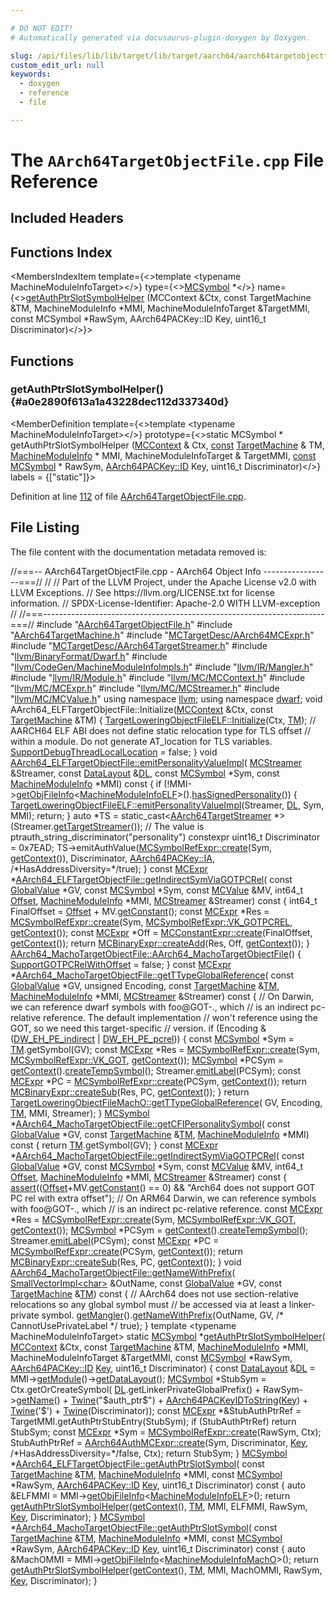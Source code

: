 ```yaml
---

# DO NOT EDIT!
# Automatically generated via docusaurus-plugin-doxygen by Doxygen.

slug: /api/files/lib/lib/target/lib/target/aarch64/aarch64targetobjectfile-cpp
custom_edit_url: null
keywords:
  - doxygen
  - reference
  - file

---
```





# The `AArch64TargetObjectFile.cpp` File Reference

<DoxygenPage pluginConfig={pluginConfig}>



## Included Headers

<IncludesList>
<IncludesListItem
  filePath="AArch64TargetObjectFile.h"
  permalink="/docs/api/files/lib/lib/target/lib/target/aarch64/aarch64targetobjectfile-h"
  isLocal="true" />
<IncludesListItem
  filePath="AArch64TargetMachine.h"
  permalink="/docs/api/files/lib/lib/target/lib/target/aarch64/aarch64targetmachine-h"
  isLocal="true" />
<IncludesListItem
  filePath="MCTargetDesc/AArch64MCExpr.h"
  permalink="/docs/api/files/lib/lib/target/lib/target/aarch64/lib/target/aarch64/mctargetdesc/aarch64mcexpr-h"
  isLocal="true" />
<IncludesListItem
  filePath="MCTargetDesc/AArch64TargetStreamer.h"
  permalink="/docs/api/files/lib/lib/target/lib/target/aarch64/lib/target/aarch64/mctargetdesc/aarch64targetstreamer-h"
  isLocal="true" />
<IncludesListItem
  filePath="llvm/BinaryFormat/Dwarf.h"
  permalink="/docs/api/files/include/include/llvm/include/llvm/binaryformat/dwarf-h"
  isLocal="true" />
<IncludesListItem
  filePath="llvm/CodeGen/MachineModuleInfoImpls.h"
  permalink="/docs/api/files/include/include/llvm/include/llvm/codegen/machinemoduleinfoimpls-h"
  isLocal="true" />
<IncludesListItem
  filePath="llvm/IR/Mangler.h"
  permalink="/docs/api/files/include/include/llvm/include/llvm/ir/mangler-h"
  isLocal="true" />
<IncludesListItem
  filePath="llvm/IR/Module.h"
  permalink="/docs/api/files/include/include/llvm/include/llvm/ir/module-h"
  isLocal="true" />
<IncludesListItem
  filePath="llvm/MC/MCContext.h"
  permalink="/docs/api/files/include/include/llvm/include/llvm/mc/mccontext-h"
  isLocal="true" />
<IncludesListItem
  filePath="llvm/MC/MCExpr.h"
  permalink="/docs/api/files/include/include/llvm/include/llvm/mc/mcexpr-h"
  isLocal="true" />
<IncludesListItem
  filePath="llvm/MC/MCStreamer.h"
  permalink="/docs/api/files/include/include/llvm/include/llvm/mc/mcstreamer-h"
  isLocal="true" />
<IncludesListItem
  filePath="llvm/MC/MCValue.h"
  permalink="/docs/api/files/include/include/llvm/include/llvm/mc/mcvalue-h"
  isLocal="true" />
</IncludesList>

## Functions Index

<MembersIndex>

<MembersIndexItem
  template={<>template &lt;typename MachineModuleInfoTarget&gt;</>}
  type={<><a href="/docs/api/classes/llvm/mcsymbol">MCSymbol</a> &#42;</>}
  name={<><a href="#a0e2890f613a1a43228dec112d337340d">getAuthPtrSlotSymbolHelper</a> (MCContext &amp;Ctx, const TargetMachine &amp;TM, MachineModuleInfo &#42;MMI, MachineModuleInfoTarget &amp;TargetMMI, const MCSymbol &#42;RawSym, AArch64PACKey::ID Key, uint16&#95;t Discriminator)</>}>
</MembersIndexItem>

</MembersIndex>


<SectionDefinition>

## Functions

### getAuthPtrSlotSymbolHelper() {#a0e2890f613a1a43228dec112d337340d}

<MemberDefinition
  template={<>template &lt;typename MachineModuleInfoTarget&gt;</>}
  prototype={<>static MCSymbol &#42; getAuthPtrSlotSymbolHelper (<a href="/docs/api/classes/llvm/mccontext">MCContext</a> &amp; Ctx, <a href="/docs/api/files/lib/lib/target/lib/target/aarch64/aarch64promoteconstant-cpp/#a90f8350fecae261c25be85d38b451bff">const</a> <a href="/docs/api/classes/llvm/targetmachine">TargetMachine</a> &amp; TM, <a href="/docs/api/classes/llvm/machinemoduleinfo">MachineModuleInfo</a> &#42; MMI, MachineModuleInfoTarget &amp; TargetMMI, <a href="/docs/api/files/lib/lib/target/lib/target/aarch64/aarch64promoteconstant-cpp/#a90f8350fecae261c25be85d38b451bff">const</a> <a href="/docs/api/classes/llvm/mcsymbol">MCSymbol</a> &#42; RawSym, <a href="/docs/api/namespaces/llvm/aarch64packey/#abf4394f452bde3f544999858d71e4b46">AArch64PACKey::ID</a> Key, uint16&#95;t Discriminator)</>}
  labels = {["static"]}>

Definition at line <a href="#l00112">112</a> of file <a href="/docs/api/files/lib/lib/target/lib/target/aarch64/aarch64targetobjectfile-cpp">AArch64TargetObjectFile.cpp</a>.
</MemberDefinition>

</SectionDefinition>

## File Listing

The file content with the documentation metadata removed is:

<ProgramListing>

<Link id="l00001" /><CodeLine lineNumber="1"><Highlight kind="comment">//===-- AArch64TargetObjectFile.cpp - AArch64 Object Info -----------------===//</Highlight><Highlight kind="normal"></Highlight></CodeLine>
<Link id="l00002" /><CodeLine lineNumber="2"><Highlight kind="normal"></Highlight><Highlight kind="comment">//</Highlight><Highlight kind="normal"></Highlight></CodeLine>
<Link id="l00003" /><CodeLine lineNumber="3"><Highlight kind="normal"></Highlight><Highlight kind="comment">// Part of the LLVM Project, under the Apache License v2.0 with LLVM Exceptions.</Highlight><Highlight kind="normal"></Highlight></CodeLine>
<Link id="l00004" /><CodeLine lineNumber="4"><Highlight kind="normal"></Highlight><Highlight kind="comment">// See https://llvm.org/LICENSE.txt for license information.</Highlight><Highlight kind="normal"></Highlight></CodeLine>
<Link id="l00005" /><CodeLine lineNumber="5"><Highlight kind="normal"></Highlight><Highlight kind="comment">// SPDX-License-Identifier: Apache-2.0 WITH LLVM-exception</Highlight><Highlight kind="normal"></Highlight></CodeLine>
<Link id="l00006" /><CodeLine lineNumber="6"><Highlight kind="normal"></Highlight><Highlight kind="comment">//</Highlight><Highlight kind="normal"></Highlight></CodeLine>
<Link id="l00007" /><CodeLine lineNumber="7"><Highlight kind="normal"></Highlight><Highlight kind="comment">//===----------------------------------------------------------------------===//</Highlight><Highlight kind="normal"></Highlight></CodeLine>
<Link id="l00008" /><CodeLine lineNumber="8"><Highlight kind="normal"></Highlight></CodeLine>
<Link id="l00009" /><CodeLine lineNumber="9"><Highlight kind="normal"></Highlight><Highlight kind="preprocessor">#include &quot;<a href="/docs/api/files/lib/lib/target/lib/target/aarch64/aarch64targetobjectfile-h">AArch64TargetObjectFile.h</a>&quot;</Highlight><Highlight kind="normal"></Highlight></CodeLine>
<Link id="l00010" /><CodeLine lineNumber="10"><Highlight kind="normal"></Highlight><Highlight kind="preprocessor">#include &quot;<a href="/docs/api/files/lib/lib/target/lib/target/aarch64/aarch64targetmachine-h">AArch64TargetMachine.h</a>&quot;</Highlight><Highlight kind="normal"></Highlight></CodeLine>
<Link id="l00011" /><CodeLine lineNumber="11"><Highlight kind="normal"></Highlight><Highlight kind="preprocessor">#include &quot;<a href="/docs/api/files/lib/lib/target/lib/target/aarch64/lib/target/aarch64/mctargetdesc/aarch64mcexpr-h">MCTargetDesc/AArch64MCExpr.h</a>&quot;</Highlight><Highlight kind="normal"></Highlight></CodeLine>
<Link id="l00012" /><CodeLine lineNumber="12"><Highlight kind="normal"></Highlight><Highlight kind="preprocessor">#include &quot;<a href="/docs/api/files/lib/lib/target/lib/target/aarch64/lib/target/aarch64/mctargetdesc/aarch64targetstreamer-h">MCTargetDesc/AArch64TargetStreamer.h</a>&quot;</Highlight><Highlight kind="normal"></Highlight></CodeLine>
<Link id="l00013" /><CodeLine lineNumber="13"><Highlight kind="normal"></Highlight><Highlight kind="preprocessor">#include &quot;<a href="/docs/api/files/include/include/llvm/include/llvm/binaryformat/dwarf-h">llvm/BinaryFormat/Dwarf.h</a>&quot;</Highlight><Highlight kind="normal"></Highlight></CodeLine>
<Link id="l00014" /><CodeLine lineNumber="14"><Highlight kind="normal"></Highlight><Highlight kind="preprocessor">#include &quot;<a href="/docs/api/files/include/include/llvm/include/llvm/codegen/machinemoduleinfoimpls-h">llvm/CodeGen/MachineModuleInfoImpls.h</a>&quot;</Highlight><Highlight kind="normal"></Highlight></CodeLine>
<Link id="l00015" /><CodeLine lineNumber="15"><Highlight kind="normal"></Highlight><Highlight kind="preprocessor">#include &quot;<a href="/docs/api/files/include/include/llvm/include/llvm/ir/mangler-h">llvm/IR/Mangler.h</a>&quot;</Highlight><Highlight kind="normal"></Highlight></CodeLine>
<Link id="l00016" /><CodeLine lineNumber="16"><Highlight kind="normal"></Highlight><Highlight kind="preprocessor">#include &quot;<a href="/docs/api/files/include/include/llvm/include/llvm/ir/module-h">llvm/IR/Module.h</a>&quot;</Highlight><Highlight kind="normal"></Highlight></CodeLine>
<Link id="l00017" /><CodeLine lineNumber="17"><Highlight kind="normal"></Highlight><Highlight kind="preprocessor">#include &quot;<a href="/docs/api/files/include/include/llvm/include/llvm/mc/mccontext-h">llvm/MC/MCContext.h</a>&quot;</Highlight><Highlight kind="normal"></Highlight></CodeLine>
<Link id="l00018" /><CodeLine lineNumber="18"><Highlight kind="normal"></Highlight><Highlight kind="preprocessor">#include &quot;<a href="/docs/api/files/include/include/llvm/include/llvm/mc/mcexpr-h">llvm/MC/MCExpr.h</a>&quot;</Highlight><Highlight kind="normal"></Highlight></CodeLine>
<Link id="l00019" /><CodeLine lineNumber="19"><Highlight kind="normal"></Highlight><Highlight kind="preprocessor">#include &quot;<a href="/docs/api/files/include/include/llvm/include/llvm/mc/mcstreamer-h">llvm/MC/MCStreamer.h</a>&quot;</Highlight><Highlight kind="normal"></Highlight></CodeLine>
<Link id="l00020" /><CodeLine lineNumber="20"><Highlight kind="normal"></Highlight><Highlight kind="preprocessor">#include &quot;<a href="/docs/api/files/include/include/llvm/include/llvm/mc/mcvalue-h">llvm/MC/MCValue.h</a>&quot;</Highlight><Highlight kind="normal"></Highlight></CodeLine>
<Link id="l00021" /><CodeLine lineNumber="21"><Highlight kind="normal"></Highlight><Highlight kind="keyword">using namespace </Highlight><Highlight kind="normal"><a href="/docs/api/namespaces/llvm">llvm</a>;</Highlight></CodeLine>
<Link id="l00022" /><CodeLine lineNumber="22"><Highlight kind="normal"></Highlight><Highlight kind="keyword">using namespace </Highlight><Highlight kind="normal"><a href="/docs/api/namespaces/llvm/dwarf">dwarf</a>;</Highlight></CodeLine>
<Link id="l00023" /><CodeLine lineNumber="23"><Highlight kind="normal"></Highlight></CodeLine>
<Link id="l00024" /><CodeLine lineNumber="24"><Highlight kind="normal"></Highlight><Highlight kind="keywordtype">void</Highlight><Highlight kind="normal"> AArch64&#95;ELFTargetObjectFile::Initialize(<a href="/docs/api/classes/llvm/mccontext">MCContext</a> &amp;Ctx,</Highlight></CodeLine>
<Link id="l00025" /><CodeLine lineNumber="25"><Highlight kind="normal">                                             </Highlight><Highlight kind="keyword">const</Highlight><Highlight kind="normal"> <a href="/docs/api/classes/llvm/targetmachine">TargetMachine</a> &amp;TM) &#123;</Highlight></CodeLine>
<Link id="l00026" /><CodeLine lineNumber="26"><Highlight kind="normal">  <a href="/docs/api/classes/llvm/targetloweringobjectfileelf/#a2793bce814c8f8c6fc2f41d4156a4ebb">TargetLoweringObjectFileELF::Initialize</a>(Ctx, <a href="/docs/api/classes/llvm/targetloweringobjectfile/#a4ef15b6d500629e31fb3787b7a0d7bb0">TM</a>);</Highlight></CodeLine>
<Link id="l00027" /><CodeLine lineNumber="27"><Highlight kind="normal">  </Highlight><Highlight kind="comment">// AARCH64 ELF ABI does not define static relocation type for TLS offset</Highlight><Highlight kind="normal"></Highlight></CodeLine>
<Link id="l00028" /><CodeLine lineNumber="28"><Highlight kind="normal">  </Highlight><Highlight kind="comment">// within a module.  Do not generate AT&#95;location for TLS variables.</Highlight><Highlight kind="normal"></Highlight></CodeLine>
<Link id="l00029" /><CodeLine lineNumber="29"><Highlight kind="normal">  <a href="/docs/api/classes/llvm/targetloweringobjectfile/#a41b7ef3f8dfda6e2083314d26c57764c">SupportDebugThreadLocalLocation</a> = </Highlight><Highlight kind="keyword">false</Highlight><Highlight kind="normal">;</Highlight></CodeLine>
<Link id="l00030" /><CodeLine lineNumber="30"><Highlight kind="normal">&#125;</Highlight></CodeLine>
<Link id="l00031" /><CodeLine lineNumber="31"><Highlight kind="normal"></Highlight></CodeLine>
<Link id="l00032" /><CodeLine lineNumber="32" lineLink="/docs/api/classes/llvm/aarch64-elftargetobjectfile/#a50239bad1326b962fc58f1b311e7e255"><Highlight kind="normal"></Highlight><Highlight kind="keywordtype">void</Highlight><Highlight kind="normal"> <a href="/docs/api/classes/llvm/aarch64-elftargetobjectfile/#a50239bad1326b962fc58f1b311e7e255">AArch64&#95;ELFTargetObjectFile::emitPersonalityValueImpl</a>(</Highlight></CodeLine>
<Link id="l00033" /><CodeLine lineNumber="33"><Highlight kind="normal">    <a href="/docs/api/classes/llvm/mcstreamer">MCStreamer</a> &amp;Streamer, </Highlight><Highlight kind="keyword">const</Highlight><Highlight kind="normal"> <a href="/docs/api/classes/llvm/datalayout">DataLayout</a> &amp;<a href="/docs/api/files/lib/lib/target/lib/target/arm/armslshardening-cpp/#ad467c4ab9119043f9b7750ab986be61a">DL</a>, </Highlight><Highlight kind="keyword">const</Highlight><Highlight kind="normal"> <a href="/docs/api/classes/llvm/mcsymbol">MCSymbol</a> &#42;Sym,</Highlight></CodeLine>
<Link id="l00034" /><CodeLine lineNumber="34"><Highlight kind="normal">    </Highlight><Highlight kind="keyword">const</Highlight><Highlight kind="normal"> <a href="/docs/api/classes/llvm/machinemoduleinfo">MachineModuleInfo</a> &#42;MMI)</Highlight><Highlight kind="keyword"> const </Highlight><Highlight kind="normal">&#123;</Highlight></CodeLine>
<Link id="l00035" /><CodeLine lineNumber="35"><Highlight kind="normal">  </Highlight><Highlight kind="keywordflow">if</Highlight><Highlight kind="normal"> (!MMI-&gt;<a href="/docs/api/classes/llvm/machinemoduleinfo/#a92d88d2c22a932066d294be13e2baf55">getObjFileInfo</a>&lt;<a href="/docs/api/classes/llvm/machinemoduleinfoelf">MachineModuleInfoELF</a>&gt;().<a href="/docs/api/classes/llvm/machinemoduleinfoelf/#a8ed90bfbfc1ad64f7fce9458287b79cc">hasSignedPersonality</a>()) &#123;</Highlight></CodeLine>
<Link id="l00036" /><CodeLine lineNumber="36"><Highlight kind="normal">    <a href="/docs/api/classes/llvm/targetloweringobjectfileelf/#acf36aff5a25265c3165e94a9ba5ab078">TargetLoweringObjectFileELF::emitPersonalityValueImpl</a>(Streamer, <a href="/docs/api/files/lib/lib/target/lib/target/arm/armslshardening-cpp/#ad467c4ab9119043f9b7750ab986be61a">DL</a>, Sym,</Highlight></CodeLine>
<Link id="l00037" /><CodeLine lineNumber="37"><Highlight kind="normal">                                                          MMI);</Highlight></CodeLine>
<Link id="l00038" /><CodeLine lineNumber="38"><Highlight kind="normal">    </Highlight><Highlight kind="keywordflow">return</Highlight><Highlight kind="normal">;</Highlight></CodeLine>
<Link id="l00039" /><CodeLine lineNumber="39"><Highlight kind="normal">  &#125;</Highlight></CodeLine>
<Link id="l00040" /><CodeLine lineNumber="40"><Highlight kind="normal">  </Highlight><Highlight kind="keyword">auto</Highlight><Highlight kind="normal"> &#42;TS = </Highlight><Highlight kind="keyword">static&#95;cast&lt;</Highlight><Highlight kind="normal"><a href="/docs/api/classes/llvm/aarch64targetstreamer">AArch64TargetStreamer</a> &#42;</Highlight><Highlight kind="keyword">&gt;</Highlight><Highlight kind="normal">(Streamer.<a href="/docs/api/classes/llvm/mcstreamer/#a901607e60c20148ae701b6e8f43b4647">getTargetStreamer</a>());</Highlight></CodeLine>
<Link id="l00041" /><CodeLine lineNumber="41"><Highlight kind="normal">  </Highlight><Highlight kind="comment">// The value is ptrauth&#95;string&#95;discriminator(&quot;personality&quot;)</Highlight><Highlight kind="normal"></Highlight></CodeLine>
<Link id="l00042" /><CodeLine lineNumber="42"><Highlight kind="normal">  </Highlight><Highlight kind="keyword">constexpr</Highlight><Highlight kind="normal"> uint16&#95;t Discriminator = 0x7EAD;</Highlight></CodeLine>
<Link id="l00043" /><CodeLine lineNumber="43"><Highlight kind="normal">  TS-&gt;emitAuthValue(<a href="/docs/api/classes/llvm/mcsymbolrefexpr/#a9914b597552aa4b4bcbb8acaa04d632a">MCSymbolRefExpr::create</a>(Sym, <a href="/docs/api/classes/llvm/mcobjectfileinfo/#afcda39b4059eca86c10397b7a938a729">getContext</a>()), Discriminator,</Highlight></CodeLine>
<Link id="l00044" /><CodeLine lineNumber="44"><Highlight kind="normal">                    <a href="/docs/api/namespaces/llvm/aarch64packey/#abf4394f452bde3f544999858d71e4b46aaf2ff1a10f3f3b211d7781a33e4c1e05">AArch64PACKey::IA</a>, </Highlight><Highlight kind="comment">/&#42;HasAddressDiversity=&#42;/</Highlight><Highlight kind="keyword">true</Highlight><Highlight kind="normal">);</Highlight></CodeLine>
<Link id="l00045" /><CodeLine lineNumber="45"><Highlight kind="normal">&#125;</Highlight></CodeLine>
<Link id="l00046" /><CodeLine lineNumber="46"><Highlight kind="normal"></Highlight></CodeLine>
<Link id="l00047" /><CodeLine lineNumber="47" lineLink="/docs/api/classes/llvm/aarch64-elftargetobjectfile/#ab479db6c0dce9d07c70ea70016ed99ff"><Highlight kind="normal"></Highlight><Highlight kind="keyword">const</Highlight><Highlight kind="normal"> <a href="/docs/api/classes/llvm/mcexpr">MCExpr</a> &#42;<a href="/docs/api/classes/llvm/aarch64-elftargetobjectfile/#ab479db6c0dce9d07c70ea70016ed99ff">AArch64&#95;ELFTargetObjectFile::getIndirectSymViaGOTPCRel</a>(</Highlight></CodeLine>
<Link id="l00048" /><CodeLine lineNumber="48"><Highlight kind="normal">    </Highlight><Highlight kind="keyword">const</Highlight><Highlight kind="normal"> <a href="/docs/api/classes/llvm/globalvalue">GlobalValue</a> &#42;GV, </Highlight><Highlight kind="keyword">const</Highlight><Highlight kind="normal"> <a href="/docs/api/classes/llvm/mcsymbol">MCSymbol</a> &#42;Sym, </Highlight><Highlight kind="keyword">const</Highlight><Highlight kind="normal"> <a href="/docs/api/classes/llvm/mcvalue">MCValue</a> &amp;MV,</Highlight></CodeLine>
<Link id="l00049" /><CodeLine lineNumber="49"><Highlight kind="normal">    int64&#95;t <a href="/docs/api/namespaces/llvm/#a05f5b9a11bdcc5feba62899f95dcf878a3134224cba2545bc57954d3b072aebb4">Offset</a>, <a href="/docs/api/classes/llvm/machinemoduleinfo">MachineModuleInfo</a> &#42;MMI, <a href="/docs/api/classes/llvm/mcstreamer">MCStreamer</a> &amp;Streamer)</Highlight><Highlight kind="keyword"> const </Highlight><Highlight kind="normal">&#123;</Highlight></CodeLine>
<Link id="l00050" /><CodeLine lineNumber="50"><Highlight kind="normal">  int64&#95;t FinalOffset = <a href="/docs/api/namespaces/llvm/#a05f5b9a11bdcc5feba62899f95dcf878a3134224cba2545bc57954d3b072aebb4">Offset</a> + MV.<a href="/docs/api/classes/llvm/mcvalue/#a435bfff1f2697dbccd406b2e03112443">getConstant</a>();</Highlight></CodeLine>
<Link id="l00051" /><CodeLine lineNumber="51"><Highlight kind="normal">  </Highlight><Highlight kind="keyword">const</Highlight><Highlight kind="normal"> <a href="/docs/api/classes/llvm/mcexpr">MCExpr</a> &#42;Res =</Highlight></CodeLine>
<Link id="l00052" /><CodeLine lineNumber="52"><Highlight kind="normal">      <a href="/docs/api/classes/llvm/mcsymbolrefexpr/#a9914b597552aa4b4bcbb8acaa04d632a">MCSymbolRefExpr::create</a>(Sym, <a href="/docs/api/classes/llvm/mcsymbolrefexpr/#a5c463f6352570ee778c35c40949c4985a2a25c9a7112bb84b5d93e6ab5d0d8185">MCSymbolRefExpr::VK&#95;GOTPCREL</a>, <a href="/docs/api/classes/llvm/mcobjectfileinfo/#afcda39b4059eca86c10397b7a938a729">getContext</a>());</Highlight></CodeLine>
<Link id="l00053" /><CodeLine lineNumber="53"><Highlight kind="normal">  </Highlight><Highlight kind="keyword">const</Highlight><Highlight kind="normal"> <a href="/docs/api/classes/llvm/mcexpr">MCExpr</a> &#42;Off = <a href="/docs/api/classes/llvm/mcconstantexpr/#af9bdc4c9c65ea1ff077fbbb6407d7b2a">MCConstantExpr::create</a>(FinalOffset, <a href="/docs/api/classes/llvm/mcobjectfileinfo/#afcda39b4059eca86c10397b7a938a729">getContext</a>());</Highlight></CodeLine>
<Link id="l00054" /><CodeLine lineNumber="54"><Highlight kind="normal">  </Highlight><Highlight kind="keywordflow">return</Highlight><Highlight kind="normal"> <a href="/docs/api/classes/llvm/mcbinaryexpr/#a3cbe1086ebf00680e8dc374e07305cfb">MCBinaryExpr::createAdd</a>(Res, Off, <a href="/docs/api/classes/llvm/mcobjectfileinfo/#afcda39b4059eca86c10397b7a938a729">getContext</a>());</Highlight></CodeLine>
<Link id="l00055" /><CodeLine lineNumber="55"><Highlight kind="normal">&#125;</Highlight></CodeLine>
<Link id="l00056" /><CodeLine lineNumber="56"><Highlight kind="normal"></Highlight></CodeLine>
<Link id="l00057" /><CodeLine lineNumber="57" lineLink="/docs/api/classes/llvm/aarch64-machotargetobjectfile/#a821a2de5466baeb8f887dd7c41b1b575"><Highlight kind="normal"><a href="/docs/api/classes/llvm/aarch64-machotargetobjectfile/#a821a2de5466baeb8f887dd7c41b1b575">AArch64&#95;MachoTargetObjectFile::AArch64&#95;MachoTargetObjectFile</a>() &#123;</Highlight></CodeLine>
<Link id="l00058" /><CodeLine lineNumber="58"><Highlight kind="normal">  <a href="/docs/api/classes/llvm/targetloweringobjectfile/#a1db84bd65461646cde0085f4b02d5fa3">SupportGOTPCRelWithOffset</a> = </Highlight><Highlight kind="keyword">false</Highlight><Highlight kind="normal">;</Highlight></CodeLine>
<Link id="l00059" /><CodeLine lineNumber="59"><Highlight kind="normal">&#125;</Highlight></CodeLine>
<Link id="l00060" /><CodeLine lineNumber="60"><Highlight kind="normal"></Highlight></CodeLine>
<Link id="l00061" /><CodeLine lineNumber="61" lineLink="/docs/api/classes/llvm/aarch64-machotargetobjectfile/#abda04e72e43a3aaef8a55e4ecf91d127"><Highlight kind="normal"></Highlight><Highlight kind="keyword">const</Highlight><Highlight kind="normal"> <a href="/docs/api/classes/llvm/mcexpr">MCExpr</a> &#42;<a href="/docs/api/classes/llvm/aarch64-machotargetobjectfile/#abda04e72e43a3aaef8a55e4ecf91d127">AArch64&#95;MachoTargetObjectFile::getTTypeGlobalReference</a>(</Highlight></CodeLine>
<Link id="l00062" /><CodeLine lineNumber="62"><Highlight kind="normal">    </Highlight><Highlight kind="keyword">const</Highlight><Highlight kind="normal"> <a href="/docs/api/classes/llvm/globalvalue">GlobalValue</a> &#42;GV, </Highlight><Highlight kind="keywordtype">unsigned</Highlight><Highlight kind="normal"> Encoding, </Highlight><Highlight kind="keyword">const</Highlight><Highlight kind="normal"> <a href="/docs/api/classes/llvm/targetmachine">TargetMachine</a> &amp;<a href="/docs/api/classes/llvm/targetloweringobjectfile/#a4ef15b6d500629e31fb3787b7a0d7bb0">TM</a>,</Highlight></CodeLine>
<Link id="l00063" /><CodeLine lineNumber="63"><Highlight kind="normal">    <a href="/docs/api/classes/llvm/machinemoduleinfo">MachineModuleInfo</a> &#42;MMI, <a href="/docs/api/classes/llvm/mcstreamer">MCStreamer</a> &amp;Streamer)</Highlight><Highlight kind="keyword"> const </Highlight><Highlight kind="normal">&#123;</Highlight></CodeLine>
<Link id="l00064" /><CodeLine lineNumber="64"><Highlight kind="normal">  </Highlight><Highlight kind="comment">// On Darwin, we can reference dwarf symbols with foo@GOT-., which</Highlight><Highlight kind="normal"></Highlight></CodeLine>
<Link id="l00065" /><CodeLine lineNumber="65"><Highlight kind="normal">  </Highlight><Highlight kind="comment">// is an indirect pc-relative reference. The default implementation</Highlight><Highlight kind="normal"></Highlight></CodeLine>
<Link id="l00066" /><CodeLine lineNumber="66"><Highlight kind="normal">  </Highlight><Highlight kind="comment">// won&#39;t reference using the GOT, so we need this target-specific</Highlight><Highlight kind="normal"></Highlight></CodeLine>
<Link id="l00067" /><CodeLine lineNumber="67"><Highlight kind="normal">  </Highlight><Highlight kind="comment">// version.</Highlight><Highlight kind="normal"></Highlight></CodeLine>
<Link id="l00068" /><CodeLine lineNumber="68"><Highlight kind="normal">  </Highlight><Highlight kind="keywordflow">if</Highlight><Highlight kind="normal"> (Encoding &amp; (<a href="/docs/api/namespaces/llvm/dwarf/#ab4fde659cfd2ad21ef1920dca7f22255ac859bd9ec26a2398dd13f4f9262f0595">DW&#95;EH&#95;PE&#95;indirect</a> | <a href="/docs/api/namespaces/llvm/dwarf/#ab4fde659cfd2ad21ef1920dca7f22255a18cb02c6dc96569494f65b82ab70487b">DW&#95;EH&#95;PE&#95;pcrel</a>)) &#123;</Highlight></CodeLine>
<Link id="l00069" /><CodeLine lineNumber="69"><Highlight kind="normal">    </Highlight><Highlight kind="keyword">const</Highlight><Highlight kind="normal"> <a href="/docs/api/classes/llvm/mcsymbol">MCSymbol</a> &#42;Sym = <a href="/docs/api/classes/llvm/targetloweringobjectfile/#a4ef15b6d500629e31fb3787b7a0d7bb0">TM</a>.getSymbol(GV);</Highlight></CodeLine>
<Link id="l00070" /><CodeLine lineNumber="70"><Highlight kind="normal">    </Highlight><Highlight kind="keyword">const</Highlight><Highlight kind="normal"> <a href="/docs/api/classes/llvm/mcexpr">MCExpr</a> &#42;Res =</Highlight></CodeLine>
<Link id="l00071" /><CodeLine lineNumber="71"><Highlight kind="normal">        <a href="/docs/api/classes/llvm/mcsymbolrefexpr/#a9914b597552aa4b4bcbb8acaa04d632a">MCSymbolRefExpr::create</a>(Sym, <a href="/docs/api/classes/llvm/mcsymbolrefexpr/#a5c463f6352570ee778c35c40949c4985aa780672c4378b10a1ef6094a4c46de10">MCSymbolRefExpr::VK&#95;GOT</a>, <a href="/docs/api/classes/llvm/mcobjectfileinfo/#afcda39b4059eca86c10397b7a938a729">getContext</a>());</Highlight></CodeLine>
<Link id="l00072" /><CodeLine lineNumber="72"><Highlight kind="normal">    <a href="/docs/api/classes/llvm/mcsymbol">MCSymbol</a> &#42;PCSym = <a href="/docs/api/classes/llvm/mcobjectfileinfo/#afcda39b4059eca86c10397b7a938a729">getContext</a>().<a href="/docs/api/classes/llvm/mccontext/#a299bf2f0329389424760f4a7c8af75ac">createTempSymbol</a>();</Highlight></CodeLine>
<Link id="l00073" /><CodeLine lineNumber="73"><Highlight kind="normal">    Streamer.<a href="/docs/api/classes/llvm/mcstreamer/#a822ae1a4f19b7b00a297a100749f9b8a">emitLabel</a>(PCSym);</Highlight></CodeLine>
<Link id="l00074" /><CodeLine lineNumber="74"><Highlight kind="normal">    </Highlight><Highlight kind="keyword">const</Highlight><Highlight kind="normal"> <a href="/docs/api/classes/llvm/mcexpr">MCExpr</a> &#42;PC = <a href="/docs/api/classes/llvm/mcsymbolrefexpr/#a9914b597552aa4b4bcbb8acaa04d632a">MCSymbolRefExpr::create</a>(PCSym, <a href="/docs/api/classes/llvm/mcobjectfileinfo/#afcda39b4059eca86c10397b7a938a729">getContext</a>());</Highlight></CodeLine>
<Link id="l00075" /><CodeLine lineNumber="75"><Highlight kind="normal">    </Highlight><Highlight kind="keywordflow">return</Highlight><Highlight kind="normal"> <a href="/docs/api/classes/llvm/mcbinaryexpr/#af766134165065939f49fb0662c246f66">MCBinaryExpr::createSub</a>(Res, PC, <a href="/docs/api/classes/llvm/mcobjectfileinfo/#afcda39b4059eca86c10397b7a938a729">getContext</a>());</Highlight></CodeLine>
<Link id="l00076" /><CodeLine lineNumber="76"><Highlight kind="normal">  &#125;</Highlight></CodeLine>
<Link id="l00077" /><CodeLine lineNumber="77"><Highlight kind="normal"></Highlight></CodeLine>
<Link id="l00078" /><CodeLine lineNumber="78"><Highlight kind="normal">  </Highlight><Highlight kind="keywordflow">return</Highlight><Highlight kind="normal"> <a href="/docs/api/classes/llvm/targetloweringobjectfilemacho/#ae41814965809c6fb6403ca6338710a25">TargetLoweringObjectFileMachO::getTTypeGlobalReference</a>(</Highlight></CodeLine>
<Link id="l00079" /><CodeLine lineNumber="79"><Highlight kind="normal">      GV, Encoding, <a href="/docs/api/classes/llvm/targetloweringobjectfile/#a4ef15b6d500629e31fb3787b7a0d7bb0">TM</a>, MMI, Streamer);</Highlight></CodeLine>
<Link id="l00080" /><CodeLine lineNumber="80"><Highlight kind="normal">&#125;</Highlight></CodeLine>
<Link id="l00081" /><CodeLine lineNumber="81"><Highlight kind="normal"></Highlight></CodeLine>
<Link id="l00082" /><CodeLine lineNumber="82" lineLink="/docs/api/classes/llvm/aarch64-machotargetobjectfile/#ab7b86bc2bb8a965529cb9c4ace6d7e56"><Highlight kind="normal"><a href="/docs/api/classes/llvm/mcsymbol">MCSymbol</a> &#42;<a href="/docs/api/classes/llvm/aarch64-machotargetobjectfile/#ab7b86bc2bb8a965529cb9c4ace6d7e56">AArch64&#95;MachoTargetObjectFile::getCFIPersonalitySymbol</a>(</Highlight></CodeLine>
<Link id="l00083" /><CodeLine lineNumber="83"><Highlight kind="normal">    </Highlight><Highlight kind="keyword">const</Highlight><Highlight kind="normal"> <a href="/docs/api/classes/llvm/globalvalue">GlobalValue</a> &#42;GV, </Highlight><Highlight kind="keyword">const</Highlight><Highlight kind="normal"> <a href="/docs/api/classes/llvm/targetmachine">TargetMachine</a> &amp;<a href="/docs/api/classes/llvm/targetloweringobjectfile/#a4ef15b6d500629e31fb3787b7a0d7bb0">TM</a>,</Highlight></CodeLine>
<Link id="l00084" /><CodeLine lineNumber="84"><Highlight kind="normal">    <a href="/docs/api/classes/llvm/machinemoduleinfo">MachineModuleInfo</a> &#42;MMI)</Highlight><Highlight kind="keyword"> const </Highlight><Highlight kind="normal">&#123;</Highlight></CodeLine>
<Link id="l00085" /><CodeLine lineNumber="85"><Highlight kind="normal">  </Highlight><Highlight kind="keywordflow">return</Highlight><Highlight kind="normal"> <a href="/docs/api/classes/llvm/targetloweringobjectfile/#a4ef15b6d500629e31fb3787b7a0d7bb0">TM</a>.getSymbol(GV);</Highlight></CodeLine>
<Link id="l00086" /><CodeLine lineNumber="86"><Highlight kind="normal">&#125;</Highlight></CodeLine>
<Link id="l00087" /><CodeLine lineNumber="87"><Highlight kind="normal"></Highlight></CodeLine>
<Link id="l00088" /><CodeLine lineNumber="88" lineLink="/docs/api/classes/llvm/aarch64-machotargetobjectfile/#aab2cc2813c5a774bb4f83b6f9ae5a98b"><Highlight kind="normal"></Highlight><Highlight kind="keyword">const</Highlight><Highlight kind="normal"> <a href="/docs/api/classes/llvm/mcexpr">MCExpr</a> &#42;<a href="/docs/api/classes/llvm/aarch64-machotargetobjectfile/#aab2cc2813c5a774bb4f83b6f9ae5a98b">AArch64&#95;MachoTargetObjectFile::getIndirectSymViaGOTPCRel</a>(</Highlight></CodeLine>
<Link id="l00089" /><CodeLine lineNumber="89"><Highlight kind="normal">    </Highlight><Highlight kind="keyword">const</Highlight><Highlight kind="normal"> <a href="/docs/api/classes/llvm/globalvalue">GlobalValue</a> &#42;GV, </Highlight><Highlight kind="keyword">const</Highlight><Highlight kind="normal"> <a href="/docs/api/classes/llvm/mcsymbol">MCSymbol</a> &#42;Sym, </Highlight><Highlight kind="keyword">const</Highlight><Highlight kind="normal"> <a href="/docs/api/classes/llvm/mcvalue">MCValue</a> &amp;MV,</Highlight></CodeLine>
<Link id="l00090" /><CodeLine lineNumber="90"><Highlight kind="normal">    int64&#95;t <a href="/docs/api/namespaces/llvm/#a05f5b9a11bdcc5feba62899f95dcf878a3134224cba2545bc57954d3b072aebb4">Offset</a>, <a href="/docs/api/classes/llvm/machinemoduleinfo">MachineModuleInfo</a> &#42;MMI, <a href="/docs/api/classes/llvm/mcstreamer">MCStreamer</a> &amp;Streamer)</Highlight><Highlight kind="keyword"> const </Highlight><Highlight kind="normal">&#123;</Highlight></CodeLine>
<Link id="l00091" /><CodeLine lineNumber="91"><Highlight kind="normal">  <a href="/docs/api/files/lib/lib/target/lib/target/amdgpu/silowercontrolflow-cpp/#a4868c5d81c5ccc98c47aeab6244346a0">assert</a>((<a href="/docs/api/namespaces/llvm/#a05f5b9a11bdcc5feba62899f95dcf878a3134224cba2545bc57954d3b072aebb4">Offset</a>+MV.<a href="/docs/api/classes/llvm/mcvalue/#a435bfff1f2697dbccd406b2e03112443">getConstant</a>() == 0) &amp;&amp;</Highlight></CodeLine>
<Link id="l00092" /><CodeLine lineNumber="92"><Highlight kind="normal">         </Highlight><Highlight kind="stringliteral">&quot;Arch64 does not support GOT PC rel with extra offset&quot;</Highlight><Highlight kind="normal">);</Highlight></CodeLine>
<Link id="l00093" /><CodeLine lineNumber="93"><Highlight kind="normal">  </Highlight><Highlight kind="comment">// On ARM64 Darwin, we can reference symbols with foo@GOT-., which</Highlight><Highlight kind="normal"></Highlight></CodeLine>
<Link id="l00094" /><CodeLine lineNumber="94"><Highlight kind="normal">  </Highlight><Highlight kind="comment">// is an indirect pc-relative reference.</Highlight><Highlight kind="normal"></Highlight></CodeLine>
<Link id="l00095" /><CodeLine lineNumber="95"><Highlight kind="normal">  </Highlight><Highlight kind="keyword">const</Highlight><Highlight kind="normal"> <a href="/docs/api/classes/llvm/mcexpr">MCExpr</a> &#42;Res =</Highlight></CodeLine>
<Link id="l00096" /><CodeLine lineNumber="96"><Highlight kind="normal">      <a href="/docs/api/classes/llvm/mcsymbolrefexpr/#a9914b597552aa4b4bcbb8acaa04d632a">MCSymbolRefExpr::create</a>(Sym, <a href="/docs/api/classes/llvm/mcsymbolrefexpr/#a5c463f6352570ee778c35c40949c4985aa780672c4378b10a1ef6094a4c46de10">MCSymbolRefExpr::VK&#95;GOT</a>, <a href="/docs/api/classes/llvm/mcobjectfileinfo/#afcda39b4059eca86c10397b7a938a729">getContext</a>());</Highlight></CodeLine>
<Link id="l00097" /><CodeLine lineNumber="97"><Highlight kind="normal">  <a href="/docs/api/classes/llvm/mcsymbol">MCSymbol</a> &#42;PCSym = <a href="/docs/api/classes/llvm/mcobjectfileinfo/#afcda39b4059eca86c10397b7a938a729">getContext</a>().<a href="/docs/api/classes/llvm/mccontext/#a299bf2f0329389424760f4a7c8af75ac">createTempSymbol</a>();</Highlight></CodeLine>
<Link id="l00098" /><CodeLine lineNumber="98"><Highlight kind="normal">  Streamer.<a href="/docs/api/classes/llvm/mcstreamer/#a822ae1a4f19b7b00a297a100749f9b8a">emitLabel</a>(PCSym);</Highlight></CodeLine>
<Link id="l00099" /><CodeLine lineNumber="99"><Highlight kind="normal">  </Highlight><Highlight kind="keyword">const</Highlight><Highlight kind="normal"> <a href="/docs/api/classes/llvm/mcexpr">MCExpr</a> &#42;PC = <a href="/docs/api/classes/llvm/mcsymbolrefexpr/#a9914b597552aa4b4bcbb8acaa04d632a">MCSymbolRefExpr::create</a>(PCSym, <a href="/docs/api/classes/llvm/mcobjectfileinfo/#afcda39b4059eca86c10397b7a938a729">getContext</a>());</Highlight></CodeLine>
<Link id="l00100" /><CodeLine lineNumber="100"><Highlight kind="normal">  </Highlight><Highlight kind="keywordflow">return</Highlight><Highlight kind="normal"> <a href="/docs/api/classes/llvm/mcbinaryexpr/#af766134165065939f49fb0662c246f66">MCBinaryExpr::createSub</a>(Res, PC, <a href="/docs/api/classes/llvm/mcobjectfileinfo/#afcda39b4059eca86c10397b7a938a729">getContext</a>());</Highlight></CodeLine>
<Link id="l00101" /><CodeLine lineNumber="101"><Highlight kind="normal">&#125;</Highlight></CodeLine>
<Link id="l00102" /><CodeLine lineNumber="102"><Highlight kind="normal"></Highlight></CodeLine>
<Link id="l00103" /><CodeLine lineNumber="103" lineLink="/docs/api/classes/llvm/aarch64-machotargetobjectfile/#ab74a50e826e0105a5a0f724700c5d5c2"><Highlight kind="normal"></Highlight><Highlight kind="keywordtype">void</Highlight><Highlight kind="normal"> <a href="/docs/api/classes/llvm/aarch64-machotargetobjectfile/#ab74a50e826e0105a5a0f724700c5d5c2">AArch64&#95;MachoTargetObjectFile::getNameWithPrefix</a>(</Highlight></CodeLine>
<Link id="l00104" /><CodeLine lineNumber="104"><Highlight kind="normal">    <a href="/docs/api/classes/llvm/smallvectorimpl">SmallVectorImpl&lt;char&gt;</a> &amp;OutName, </Highlight><Highlight kind="keyword">const</Highlight><Highlight kind="normal"> <a href="/docs/api/classes/llvm/globalvalue">GlobalValue</a> &#42;GV,</Highlight></CodeLine>
<Link id="l00105" /><CodeLine lineNumber="105"><Highlight kind="normal">    </Highlight><Highlight kind="keyword">const</Highlight><Highlight kind="normal"> <a href="/docs/api/classes/llvm/targetmachine">TargetMachine</a> &amp;<a href="/docs/api/classes/llvm/targetloweringobjectfile/#a4ef15b6d500629e31fb3787b7a0d7bb0">TM</a>)</Highlight><Highlight kind="keyword"> const </Highlight><Highlight kind="normal">&#123;</Highlight></CodeLine>
<Link id="l00106" /><CodeLine lineNumber="106"><Highlight kind="normal">  </Highlight><Highlight kind="comment">// AArch64 does not use section-relative relocations so any global symbol must</Highlight><Highlight kind="normal"></Highlight></CodeLine>
<Link id="l00107" /><CodeLine lineNumber="107"><Highlight kind="normal">  </Highlight><Highlight kind="comment">// be accessed via at least a linker-private symbol.</Highlight><Highlight kind="normal"></Highlight></CodeLine>
<Link id="l00108" /><CodeLine lineNumber="108"><Highlight kind="normal">  <a href="/docs/api/classes/llvm/targetloweringobjectfile/#a2156a9e22505242a9118da71e8054269">getMangler</a>().<a href="/docs/api/classes/llvm/mangler/#aa1c9296fd511eb96bb487befbf5e7cea">getNameWithPrefix</a>(OutName, GV, </Highlight><Highlight kind="comment">/&#42; CannotUsePrivateLabel &#42;/</Highlight><Highlight kind="normal"> </Highlight><Highlight kind="keyword">true</Highlight><Highlight kind="normal">);</Highlight></CodeLine>
<Link id="l00109" /><CodeLine lineNumber="109"><Highlight kind="normal">&#125;</Highlight></CodeLine>
<Link id="l00110" /><CodeLine lineNumber="110"><Highlight kind="normal"></Highlight></CodeLine>
<Link id="l00111" /><CodeLine lineNumber="111"><Highlight kind="normal"></Highlight><Highlight kind="keyword">template</Highlight><Highlight kind="normal"> &lt;</Highlight><Highlight kind="keyword">typename</Highlight><Highlight kind="normal"> MachineModuleInfoTarget&gt;</Highlight></CodeLine>
<Link id="l00112" /><CodeLine lineNumber="112" lineLink="#a0e2890f613a1a43228dec112d337340d"><Highlight kind="normal"></Highlight><Highlight kind="keyword">static</Highlight><Highlight kind="normal"> <a href="/docs/api/classes/llvm/mcsymbol">MCSymbol</a> &#42;<a href="#a0e2890f613a1a43228dec112d337340d">getAuthPtrSlotSymbolHelper</a>(</Highlight></CodeLine>
<Link id="l00113" /><CodeLine lineNumber="113"><Highlight kind="normal">    <a href="/docs/api/classes/llvm/mccontext">MCContext</a> &amp;Ctx, </Highlight><Highlight kind="keyword">const</Highlight><Highlight kind="normal"> <a href="/docs/api/classes/llvm/targetmachine">TargetMachine</a> &amp;TM, <a href="/docs/api/classes/llvm/machinemoduleinfo">MachineModuleInfo</a> &#42;MMI,</Highlight></CodeLine>
<Link id="l00114" /><CodeLine lineNumber="114"><Highlight kind="normal">    MachineModuleInfoTarget &amp;TargetMMI, </Highlight><Highlight kind="keyword">const</Highlight><Highlight kind="normal"> <a href="/docs/api/classes/llvm/mcsymbol">MCSymbol</a> &#42;RawSym,</Highlight></CodeLine>
<Link id="l00115" /><CodeLine lineNumber="115"><Highlight kind="normal">    <a href="/docs/api/namespaces/llvm/aarch64packey/#abf4394f452bde3f544999858d71e4b46">AArch64PACKey::ID</a> <a href="/docs/api/namespaces/llvm/#a98c6256d0644613c6b5b3e2ef06ef5ce">Key</a>, uint16&#95;t Discriminator) &#123;</Highlight></CodeLine>
<Link id="l00116" /><CodeLine lineNumber="116"><Highlight kind="normal">  </Highlight><Highlight kind="keyword">const</Highlight><Highlight kind="normal"> <a href="/docs/api/classes/llvm/datalayout">DataLayout</a> &amp;<a href="/docs/api/files/lib/lib/target/lib/target/arm/armslshardening-cpp/#ad467c4ab9119043f9b7750ab986be61a">DL</a> = MMI-&gt;<a href="/docs/api/classes/llvm/machinemoduleinfo/#a6a05f73ad80e58a532ea879ccc166b66">getModule</a>()-&gt;<a href="/docs/api/classes/llvm/module/#abcbe492bce3ccc16e0bbb50292576c5c">getDataLayout</a>();</Highlight></CodeLine>
<Link id="l00117" /><CodeLine lineNumber="117"><Highlight kind="normal"></Highlight></CodeLine>
<Link id="l00118" /><CodeLine lineNumber="118"><Highlight kind="normal">  <a href="/docs/api/classes/llvm/mcsymbol">MCSymbol</a> &#42;StubSym = Ctx.getOrCreateSymbol(</Highlight></CodeLine>
<Link id="l00119" /><CodeLine lineNumber="119"><Highlight kind="normal">      <a href="/docs/api/files/lib/lib/target/lib/target/arm/armslshardening-cpp/#ad467c4ab9119043f9b7750ab986be61a">DL</a>.getLinkerPrivateGlobalPrefix() + RawSym-&gt;<a href="/docs/api/classes/llvm/mcsymbol/#a57c7b2b9784361914262eeb0a6f0b18d">getName</a>() +</Highlight></CodeLine>
<Link id="l00120" /><CodeLine lineNumber="120"><Highlight kind="normal">      <a href="/docs/api/classes/llvm/twine">Twine</a>(</Highlight><Highlight kind="stringliteral">&quot;$auth&#95;ptr$&quot;</Highlight><Highlight kind="normal">) + <a href="/docs/api/namespaces/llvm/#ae63b2216197feb98be9865bc274215ff">AArch64PACKeyIDToString</a>(<a href="/docs/api/namespaces/llvm/#a98c6256d0644613c6b5b3e2ef06ef5ce">Key</a>) + <a href="/docs/api/classes/llvm/twine">Twine</a>(</Highlight><Highlight kind="charliteral">&#39;$&#39;</Highlight><Highlight kind="normal">) +</Highlight></CodeLine>
<Link id="l00121" /><CodeLine lineNumber="121"><Highlight kind="normal">      <a href="/docs/api/classes/llvm/twine">Twine</a>(Discriminator));</Highlight></CodeLine>
<Link id="l00122" /><CodeLine lineNumber="122"><Highlight kind="normal"></Highlight></CodeLine>
<Link id="l00123" /><CodeLine lineNumber="123"><Highlight kind="normal">  </Highlight><Highlight kind="keyword">const</Highlight><Highlight kind="normal"> <a href="/docs/api/classes/llvm/mcexpr">MCExpr</a> &#42;&amp;StubAuthPtrRef = TargetMMI.getAuthPtrStubEntry(StubSym);</Highlight></CodeLine>
<Link id="l00124" /><CodeLine lineNumber="124"><Highlight kind="normal"></Highlight></CodeLine>
<Link id="l00125" /><CodeLine lineNumber="125"><Highlight kind="normal">  </Highlight><Highlight kind="keywordflow">if</Highlight><Highlight kind="normal"> (StubAuthPtrRef)</Highlight></CodeLine>
<Link id="l00126" /><CodeLine lineNumber="126"><Highlight kind="normal">    </Highlight><Highlight kind="keywordflow">return</Highlight><Highlight kind="normal"> StubSym;</Highlight></CodeLine>
<Link id="l00127" /><CodeLine lineNumber="127"><Highlight kind="normal"></Highlight></CodeLine>
<Link id="l00128" /><CodeLine lineNumber="128"><Highlight kind="normal">  </Highlight><Highlight kind="keyword">const</Highlight><Highlight kind="normal"> <a href="/docs/api/classes/llvm/mcexpr">MCExpr</a> &#42;Sym = <a href="/docs/api/classes/llvm/mcsymbolrefexpr/#a9914b597552aa4b4bcbb8acaa04d632a">MCSymbolRefExpr::create</a>(RawSym, Ctx);</Highlight></CodeLine>
<Link id="l00129" /><CodeLine lineNumber="129"><Highlight kind="normal"></Highlight></CodeLine>
<Link id="l00130" /><CodeLine lineNumber="130"><Highlight kind="normal">  StubAuthPtrRef =</Highlight></CodeLine>
<Link id="l00131" /><CodeLine lineNumber="131"><Highlight kind="normal">      <a href="/docs/api/classes/llvm/aarch64authmcexpr/#a59ab715efa8fa45d1299021a831eb619">AArch64AuthMCExpr::create</a>(Sym, Discriminator, <a href="/docs/api/namespaces/llvm/#a98c6256d0644613c6b5b3e2ef06ef5ce">Key</a>,</Highlight></CodeLine>
<Link id="l00132" /><CodeLine lineNumber="132"><Highlight kind="normal">                                </Highlight><Highlight kind="comment">/&#42;HasAddressDiversity=&#42;/</Highlight><Highlight kind="keyword">false</Highlight><Highlight kind="normal">, Ctx);</Highlight></CodeLine>
<Link id="l00133" /><CodeLine lineNumber="133"><Highlight kind="normal">  </Highlight><Highlight kind="keywordflow">return</Highlight><Highlight kind="normal"> StubSym;</Highlight></CodeLine>
<Link id="l00134" /><CodeLine lineNumber="134"><Highlight kind="normal">&#125;</Highlight></CodeLine>
<Link id="l00135" /><CodeLine lineNumber="135"><Highlight kind="normal"></Highlight></CodeLine>
<Link id="l00136" /><CodeLine lineNumber="136" lineLink="/docs/api/classes/llvm/aarch64-elftargetobjectfile/#afa8c25d9479e583055f8cd02df823840"><Highlight kind="normal"><a href="/docs/api/classes/llvm/mcsymbol">MCSymbol</a> &#42;<a href="/docs/api/classes/llvm/aarch64-elftargetobjectfile/#afa8c25d9479e583055f8cd02df823840">AArch64&#95;ELFTargetObjectFile::getAuthPtrSlotSymbol</a>(</Highlight></CodeLine>
<Link id="l00137" /><CodeLine lineNumber="137"><Highlight kind="normal">    </Highlight><Highlight kind="keyword">const</Highlight><Highlight kind="normal"> <a href="/docs/api/classes/llvm/targetmachine">TargetMachine</a> &amp;<a href="/docs/api/classes/llvm/targetloweringobjectfile/#a4ef15b6d500629e31fb3787b7a0d7bb0">TM</a>, <a href="/docs/api/classes/llvm/machinemoduleinfo">MachineModuleInfo</a> &#42;MMI, </Highlight><Highlight kind="keyword">const</Highlight><Highlight kind="normal"> <a href="/docs/api/classes/llvm/mcsymbol">MCSymbol</a> &#42;RawSym,</Highlight></CodeLine>
<Link id="l00138" /><CodeLine lineNumber="138"><Highlight kind="normal">    <a href="/docs/api/namespaces/llvm/aarch64packey/#abf4394f452bde3f544999858d71e4b46">AArch64PACKey::ID</a> <a href="/docs/api/namespaces/llvm/#a98c6256d0644613c6b5b3e2ef06ef5ce">Key</a>, uint16&#95;t Discriminator)</Highlight><Highlight kind="keyword"> const </Highlight><Highlight kind="normal">&#123;</Highlight></CodeLine>
<Link id="l00139" /><CodeLine lineNumber="139"><Highlight kind="normal">  </Highlight><Highlight kind="keyword">auto</Highlight><Highlight kind="normal"> &amp;ELFMMI = MMI-&gt;<a href="/docs/api/classes/llvm/machinemoduleinfo/#a92d88d2c22a932066d294be13e2baf55">getObjFileInfo</a>&lt;<a href="/docs/api/classes/llvm/machinemoduleinfoelf">MachineModuleInfoELF</a>&gt;();</Highlight></CodeLine>
<Link id="l00140" /><CodeLine lineNumber="140"><Highlight kind="normal">  </Highlight><Highlight kind="keywordflow">return</Highlight><Highlight kind="normal"> <a href="#a0e2890f613a1a43228dec112d337340d">getAuthPtrSlotSymbolHelper</a>(<a href="/docs/api/classes/llvm/mcobjectfileinfo/#afcda39b4059eca86c10397b7a938a729">getContext</a>(), <a href="/docs/api/classes/llvm/targetloweringobjectfile/#a4ef15b6d500629e31fb3787b7a0d7bb0">TM</a>, MMI, ELFMMI, RawSym, <a href="/docs/api/namespaces/llvm/#a98c6256d0644613c6b5b3e2ef06ef5ce">Key</a>,</Highlight></CodeLine>
<Link id="l00141" /><CodeLine lineNumber="141"><Highlight kind="normal">                                    Discriminator);</Highlight></CodeLine>
<Link id="l00142" /><CodeLine lineNumber="142"><Highlight kind="normal">&#125;</Highlight></CodeLine>
<Link id="l00143" /><CodeLine lineNumber="143"><Highlight kind="normal"></Highlight></CodeLine>
<Link id="l00144" /><CodeLine lineNumber="144" lineLink="/docs/api/classes/llvm/aarch64-machotargetobjectfile/#a74cb396080d0202745507029ad8d65c5"><Highlight kind="normal"><a href="/docs/api/classes/llvm/mcsymbol">MCSymbol</a> &#42;<a href="/docs/api/classes/llvm/aarch64-machotargetobjectfile/#a74cb396080d0202745507029ad8d65c5">AArch64&#95;MachoTargetObjectFile::getAuthPtrSlotSymbol</a>(</Highlight></CodeLine>
<Link id="l00145" /><CodeLine lineNumber="145"><Highlight kind="normal">    </Highlight><Highlight kind="keyword">const</Highlight><Highlight kind="normal"> <a href="/docs/api/classes/llvm/targetmachine">TargetMachine</a> &amp;<a href="/docs/api/classes/llvm/targetloweringobjectfile/#a4ef15b6d500629e31fb3787b7a0d7bb0">TM</a>, <a href="/docs/api/classes/llvm/machinemoduleinfo">MachineModuleInfo</a> &#42;MMI, </Highlight><Highlight kind="keyword">const</Highlight><Highlight kind="normal"> <a href="/docs/api/classes/llvm/mcsymbol">MCSymbol</a> &#42;RawSym,</Highlight></CodeLine>
<Link id="l00146" /><CodeLine lineNumber="146"><Highlight kind="normal">    <a href="/docs/api/namespaces/llvm/aarch64packey/#abf4394f452bde3f544999858d71e4b46">AArch64PACKey::ID</a> <a href="/docs/api/namespaces/llvm/#a98c6256d0644613c6b5b3e2ef06ef5ce">Key</a>, uint16&#95;t Discriminator)</Highlight><Highlight kind="keyword"> const </Highlight><Highlight kind="normal">&#123;</Highlight></CodeLine>
<Link id="l00147" /><CodeLine lineNumber="147"><Highlight kind="normal">  </Highlight><Highlight kind="keyword">auto</Highlight><Highlight kind="normal"> &amp;MachOMMI = MMI-&gt;<a href="/docs/api/classes/llvm/machinemoduleinfo/#a92d88d2c22a932066d294be13e2baf55">getObjFileInfo</a>&lt;<a href="/docs/api/classes/llvm/machinemoduleinfomacho">MachineModuleInfoMachO</a>&gt;();</Highlight></CodeLine>
<Link id="l00148" /><CodeLine lineNumber="148"><Highlight kind="normal">  </Highlight><Highlight kind="keywordflow">return</Highlight><Highlight kind="normal"> <a href="#a0e2890f613a1a43228dec112d337340d">getAuthPtrSlotSymbolHelper</a>(<a href="/docs/api/classes/llvm/mcobjectfileinfo/#afcda39b4059eca86c10397b7a938a729">getContext</a>(), <a href="/docs/api/classes/llvm/targetloweringobjectfile/#a4ef15b6d500629e31fb3787b7a0d7bb0">TM</a>, MMI, MachOMMI, RawSym,</Highlight></CodeLine>
<Link id="l00149" /><CodeLine lineNumber="149"><Highlight kind="normal">                                    <a href="/docs/api/namespaces/llvm/#a98c6256d0644613c6b5b3e2ef06ef5ce">Key</a>, Discriminator);</Highlight></CodeLine>
<Link id="l00150" /><CodeLine lineNumber="150"><Highlight kind="normal">&#125;</Highlight></CodeLine>

</ProgramListing>

</DoxygenPage>
